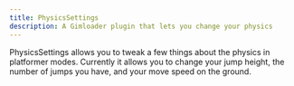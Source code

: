 ```yaml
---
title: PhysicsSettings
description: A Gimloader plugin that lets you change your physics
---
```



<DesyncWarning />

PhysicsSettings allows you to tweak a few things about the physics in platformer modes. Currently it allows you to change your jump height, the number of jumps you have, and your move speed on the ground.

<ButtonInstall client:only="svelte" name="PhysicsSettings" url="https://raw.githubusercontent.com/Gimloader/client-plugins/main/plugins/PhysicsSettings.js" />